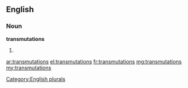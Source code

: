 ==English==

===Noun===
'''transmutations'''

# {{plural of|transmutation}}

[[Category:English plurals]]

[[ar:transmutations]]
[[el:transmutations]]
[[fr:transmutations]]
[[mg:transmutations]]
[[my:transmutations]]